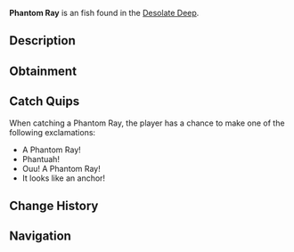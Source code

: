 {{FishInfobox
|image          = Phantom Ray.png
|rarity         = Uncommon
|sea            = First Sea
|location       = [[Desolate Deep]]
|sublocation    = 
|sources        = Coral Geode, Fishing Rod
|radar_location = 
|xp             = 60
|weather        = 
|time           = Night
|season         = Summer, Autumn
|bait           = Weird Algae
|base_weight    = 6
|base_value     = 140
|weight_range   = 2
|base_chance    = 1620
|base_resil     = 45
}}
'''Phantom Ray''' is an {{Rarity|Uncommon}} fish found in the [[Desolate Deep]].

== Description ==
{{Description|The Phantom Ray is a menacing yet beautiful species of ray, resembling the shape of an anchor with bioluminescent engravings throughout its body, as well as a translucent fin that they use to move around. They typically like to feed on microorganisms during the night, and spend most of the day sitting underneath ledges or large vegetation.|Bestiary Entry}}

== Obtainment ==
{{Description|Found in the Desolate Deep.|Bestiary Hint}}
{{Fish Availability|
Desolate Deep/Desolate Pocket
|top_rods      = 
Leviathan's Fang Rod\183045.19\174724.07;
Training Rod\182863.62\195018.81;
Trident Rod\179099.77\170222.73;
Free Spirit Rod\176484.62\167737.2;
Flimsy Rod\161300.35\249046.7;
Plastic Rod\109970.47\202480.58;
Krampus's Rod\125800.32\231614.01;
Magma Rod\119388.61\219809.26;
No-Life Rod\139785.76\132072.77;
Seraphic Rod\131613.75\133438.67;
Ethereal Prism Rod\131255.46\159503.65;
Astralhook Rod\130864.1\168087.61;
Challenger's Rod\128449.11\122083.99;
Rod Of The Forgotten Fang\128304.82\121098.99;
Blazebringer Rod\126178.91\120477.51;
Rod Of The Exalted One\122165.23\116881.99;
Depthseeker Rod\121121.25\112141.79;
Verdant Shear Rod\120950.77\114377.25;
Zeus Rod\120402.47\113723.33;
Rod Of The Depths\119551.03\113625.52;
Avalanche Rod\117821.95\109149.94;
Volcanic Rod\115394.67\108609.65;
Steady Rod\63079.99\59403.72
|recommended   = Training Rod
}}

== Catch Quips ==
When catching a Phantom Ray, the player has a chance to make one of the following exclamations:
* A Phantom Ray!
* Phantuah!
* Ouu! A Phantom Ray!
* It looks like an anchor!

== Change History ==
{{Change History|{{subst:Current Version}}}}

== Navigation ==
{{Fish Navbox|Desolate Deep}}